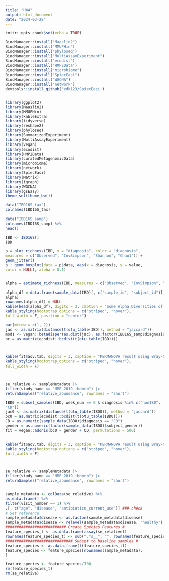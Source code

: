 ```yaml
---
title: "HW4"
output: html_document
date: "2024-03-28"
---
```


```r
knitr::opts_chunk$set(echo = TRUE)
```


```r
BiocManager::install("Maaslin2")
BiocManager::install("MMUPHin")
BiocManager::install("phyloseq")
BiocManager::install("MultiAssayExperiment")
BiocManager::install("ecodist")
BiocManager::install("HMP2Data")
BiocManager::install("microbiome")
BiocManager::install("SpiecEasi")
BiocManager::install("WGCNA")
BiocManager::install("network")
devtools::install_github('zdk123/SpiecEasi')


library(ggplot2)
library(Maaslin2)
library(MMUPHin)
library(kableExtra)
library(tidyverse)
library(reshape2)
library(phyloseq)
library(SummarizedExperiment)
library(MultiAssayExperiment)
library(vegan)
library(ecodist)
library(HMP2Data)
library(curatedMetagenomicData)
library(microbiome)
library(network)
library(SpiecEasi) 
library(Matrix)
library(igraph)
library(WGCNA)
library(gsEasy)
theme_set(theme_bw())
```

```r
data("IBD16S_tax")
colnames(IBD16S_tax)

data("IBD16S_samp")
colnames(IBD16S_samp) %>%
head()

IBD <- IBD16S()
IBD

```

```r
p = plot_richness(IBD, x = "diagnosis", color = "diagnosis",
measures = c("Observed", "InvSimpson", "Shannon", "Chao1")) +
geom_jitter()
p + geom_boxplot(data = p$data, aes(x = diagnosis, y = value,
color = NULL), alpha = 0.1)


alpha = estimate_richness(IBD, measures = c("Observed", "InvSimpson", "Shannon"))

alpha_df = data.frame(sample_data(IBD)[, c("sample_id", "subject_id")],
alpha)
rownames(alpha_df) = NULL
kable(head(alpha_df), digits = 3, caption = "Some Alpha Diversities of the IBD dataset") %>%
kable_styling(bootstrap_options = c("striped", "hover"),
full_width = F, position = "center")

```


```r
par(mfrow = c(1, 2))
jac <- as.matrix(distance(t(otu_table(IBD)), method = "jaccard"))
mod1 <- vegan::betadisper(as.dist(jac), as.factor(IBD16S_samp$diagnosis))
bc = as.matrix(ecodist::bcdist(t(otu_table(IBD))))



kable(fit$aov.tab, digits = 3, caption = "PERMANOVA result using Bray-Curtis distance") %>%
kable_styling(bootstrap_options = c("striped", "hover"),
full_width = F)



se_relative <- sampleMetadata |>
filter(study_name == "HMP_2019_ibdmdb") |>
returnSamples("relative_abundance", rownames = "short")
```

```r
IBD0 = subset_samples(IBD, week_num == 0 & diagnosis %in% c("nonIBD",
"CD"))
jac0 <- as.matrix(distance(t(otu_table(IBD0)), method = "jaccard"))
bc0 = as.matrix(ecodist::bcdist(t(otu_table(IBD0))))
CD = as.numeric(sample_data(IBD0)$diagnosis == "CD")
gender = as.numeric(factor(sample_data(IBD0)$subject_gender))
fit = vegan::adonis(bc0 ~ gender + CD, permutations = 500)


kable(fit$aov.tab, digits = 3, caption = "PERMANOVA result using Bray-Curtis distance") %>%
kable_styling(bootstrap_options = c("striped", "hover"),
full_width = F)



se_relative <- sampleMetadata |>
filter(study_name == "HMP_2019_ibdmdb") |>
returnSamples("relative_abundance", rownames = "short")
```


```r

```

```r
sample_metadata <- colData(se_relative) %>%
as.data.frame() %>%
filter(visit_number == 1) %>%
.[, c("age", "disease", "antibiotics_current_use")] ### check
# Set reference
sample_metadata$disease <- as.factor(sample_metadata$disease)
sample_metadata$disease <- relevel(sample_metadata$disease, "healthy")
########################### Create Species Features #
feature_species_t <- as.data.frame(assay(se_relative))
rownames(feature_species_t) <- sub(".*s__", "", rownames(feature_species_t))
############################## Subset to baseline samples #
feature_species <- as.data.frame(t(feature_species_t))
feature_species <- feature_species[rownames(sample_metadata),
]

feature_species <- feature_species/100
rm(feature_species_t)
rm(se_relative)
```


```r
```


```r
```


```r
```


```r
```


```r
```

